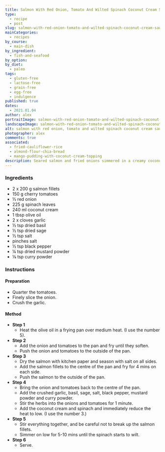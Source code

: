 ```yaml
---
title: Salmon With Red Onion, Tomato And Wilted Spinach Coconut Cream Sauce
type:
  - recipe
  - post
slug: salmon-with-red-onion-tomato-and-wilted-spinach-coconut-cream-sauce
mainCategories: 
  - recipes
by_course:
  - main-dish
by_ingredient:
  - fish-and-seafood
by_option:
by_diet:
  - paleo
tags:
  - gluten-free
  - lactose-free
  - grain-free
  - egg-free
  - indulgence
published: true
dates: 
  - 2021.01.04
author: alex
portraitImage: salmon-with-red-onion-tomato-and-wilted-spinach-coconut-cream-sauce-portrait.png
landscapeImage: salmon-with-red-onion-tomato-and-wilted-spinach-coconut-cream-sauce-landscape.png
alt: salmon with red onion, tomato and wilted spinach coconut cream sauce
photographer: alex
comments: true
associated: 
  - fried-cauliflower-rice
  - almond-flour-chia-bread
  - mango-pudding-with-coconut-cream-topping
description: Seared salmon and fried onions simmered in a creamy coconut sauce with warmed cherry tomatoes and wilted spinach.
---
```


<Ingredients>

### Ingredients
    
  - 2 x 200 g salmon fillets
  - 150 g cherry tomatoes
  - ½ red onion
  - 225 g spinach leaves
  - 240 ml coconut cream
  - 1 tbsp olive oil
  - 2 x cloves garlic
  - ½ tsp dried basil
  - ½ tsp dried sage
  - ½ tsp salt
  - pinches salt
  - ½ tsp black pepper
  - ¼ tsp dried mustard powder
  - ⅛ tsp curry powder

</Ingredients>

<Instructions>

### Instructions

#### Preparation

  - Quarter the tomatoes.
  - Finely slice the onion.
  - Crush the garlic.

#### Method

  - **Step 1**
    - Heat the olive oil in a frying pan over medium heat. (I use the number 5).
  - **Step 2**
    - Add the onion and tomatoes to the pan and fry until they soften.
    - Push the onion and tomatoes to the outside of the pan. 
  - **Step 3**
    - Dry the salmon with kitchen paper and season with salt on all sides.
    - Add the salmon fillets to the centre of the pan and fry for 4 mins on each side.
    - Push the salmon to the outside of the pan. 
  - **Step 4**
    - Bring the onion and tomatoes back to the centre of the pan.
    - Add the crushed garlic, basil, sage, salt, black pepper, mustard powder and curry powder. 
    - Stir the herbs into the onions and tomatoes for 1 minute.
    - Add the coconut cream and spinach and immediately reduce the heat to low. (I use the number 3.)
  - **Step 5**
    - Stir everything together, and be careful not to break up the salmon fillets. 
    - Simmer on low for 5-10 mins until the spinach starts to wilt.
  - **Step 6**
    - Serve.

</Instructions>